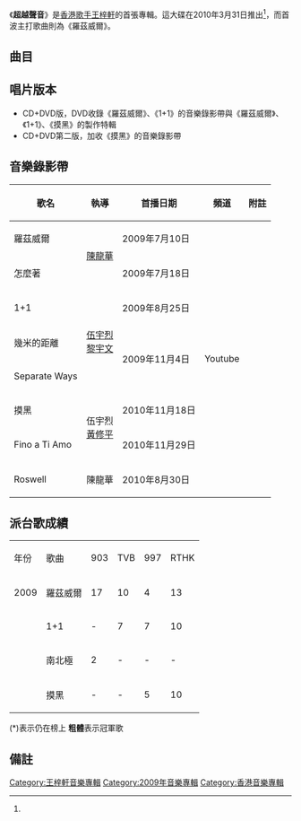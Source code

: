 {{Album infobox | <!-- See Wikipedia:WikiProject_Albums -->
|  Name        = 超越聲音
|  Type        = [[專輯|專輯]]
|  Artist      = [[王梓軒|王梓軒]]
|  Cover       = 王梓軒 超越聲音.jpg
|  Released    = 2009年10月27日<ref name="yes">[http://www.yesasia.com/global/%E8%B6%85%E8%B6%8A%E8%81%B2%E9%9F%B3-cd-dvd/1021479975-0-0-0-zh_TW/info.html 超越聲音 (CD+DVD)  鐳射唱片 - 王 梓軒, 東亞唱片 - 粵語音樂]，2013年12月27日 (五) 02:30 (UTC+8)查閱{{zh-hant}}</ref><br>2009年12月4日（第二版）<ref name="yet">[http://www.yesasia.com/global/%E8%B6%85%E8%B6%8A%E8%81%B2%E9%9F%B3-cd-dvd-%E7%AC%AC2%E7%89%88/1021639389-0-0-0-zh_TW/info.html 超越聲音 (CD+DVD) (第2版)  鐳射唱片 - 王 梓軒, 東亞唱片 - 粵語音樂]，2013年12月27日 (五) 02:35 (UTC+8)查閱{{zh-hant}}</ref>
|  Recorded    = 2009年
|  Genre       = [[粵語流行音樂|粵語流行音樂]]
|  Length      = 40分31秒
|  Label       = [[OMF_MUSIC|OMF MUSIC]]<br>[[東亞唱片_(集團)|東亞唱片]]
|  Number      = 
|  Producer    = 見[[#曲目|曲目列表]]
|  Last album  = 
|  This album  = '''超越聲音'''<br />（2009年）
|  Next album  = [[超越東西|超越東西]]<br />（2010年）
}}
《'''超越聲音'''》是[[香港|香港]][[歌手|歌手]][[王梓軒|王梓軒]]的首張專輯。這大碟在2010年3月31日推出<ref name="yes"/>，而首波主打歌曲則為《羅茲威爾》。

==曲目==
{{Tracklist
| total_length = 40:31

| all_music = 王梓軒、[[唐達|唐達]]（＊）
| all_arranger = 王梓軒、唐達
| all_producer = 王梓軒、[[趙增熹|趙增熹]]、唐達（《情詩三百首》、《Lullaby》除外）

| lyrics_credits = yes
| longnote_column = yes

| title1 = 羅茲威爾
| note1 = ＊
| longnote1 = 第一主打
| lyrics1 = [[林日曦|林日曦]]
| length1 = 3:06

| title2 = 摸黑
| note2 = ＊
| longnote2 = 第四主打
| lyrics2 = 林日曦
| length2 = 3:35

| title3 = Tell Me
| note3 = 
| longnote3 = 純音樂
| length3 = 0:44

| title4 = 南北極
| note4 = ＊
| longnote4 = 第三主打
| lyrics4 = 林日曦
| length4 = 4:04

| title5 = 1+1
| note5 = ＊
| longnote5 = 第二主打
| lyrics5 = 林日曦
| length5 = 4:04

| title6 = Seawave
| longnote6 = 純音樂
| length6 = 1:36

| title7 = 情詩三百首
| longnote7 = 編曲：[[Danny_Leung|Danny Leung]]
| lyrics7 = 林日曦
| length7 = 3:38

| title8 = Lullaby
| longnote8 = 純音樂
| length8 = 1:11

| title9 = Roswell
| note9 = ＊
| longnote9 = 《羅茲威爾》之英語版
| lyrics9 = 王梓軒
| length9 = 3:28

| title10 = 怎麼著
| note10 = ＊
| longnote10 = 《羅茲威爾》之國語版
| lyrics10 = [[林夕|林夕]]
| length10 = 3:09

| title11 = Separate Ways
| note11 = ＊
| longnote11 = 《1+1》之英語版
| lyrics11 = 王梓軒
| length11 = 4:05

| title12 = 幾米的距離
| note12 = ＊
| longnote12 = 《1+1》之國語版
| lyrics12 = 林夕
| length12 = 4:05

| title13 = Fino a Ti Amo
| note13 = ＊
| longnote13 = 《摸黑》之英語版
| lyrics13 = 王梓軒
| length13 = 3:39

}}

==唱片版本==
*CD+DVD版，DVD收錄《羅茲威爾》、《1+1》的音樂錄影帶與《羅茲威爾》、《1+1》、《摸黑》的製作特輯
*CD+DVD第二版，加收《摸黑》的音樂錄影帶

==音樂錄影帶==
{| class="wikitable"
! 歌名 !! 執導 !! 首播日期 !! 頻道 !! 附註
|-
| 羅茲威爾 ||rowspan="2"| [[陳龍華|陳龍華]] ||2009年7月10日||rowspan="8"|Youtube||
|-
| 怎麼著 ||2009年7月18日||
|-
| 1+1 ||rowspan="3"| [[伍宇烈|伍宇烈]]<br>[[黎宇文|黎宇文]] ||2009年8月25日||
|-
| 幾米的距離 ||rowspan="2"|2009年11月4日||
|-
| Separate Ways ||
|-
| 摸黑 ||rowspan="2"| 伍宇烈<br>[[黃修平|黃修平]] ||2010年11月18日||
|-
| Fino a Ti Amo ||2010年11月29日||
|-
| Roswell || 陳龍華 ||2010年8月30日||
|}

==派台歌成績==
{| class="wikitable"
|- 
| 年份 || 歌曲 ||903||TVB||997||RTHK
|-
| 2009 || 羅茲威爾 || 17 || 10 || 4 || 13
|-
|  || 1+1 || - || 7 || 7 || 10
|-
|  || 南北極 || 2 || - || - || -
|-
|  || 摸黑 || - || - || 5 || 10
|}

(*)表示仍在榜上
'''粗體'''表示冠軍歌

==備註 ==
<div class="references-small">
<references></references>
</div>

[[Category:王梓軒音樂專輯|Category:王梓軒音樂專輯]]
[[Category:2009年音樂專輯|Category:2009年音樂專輯]]
[[Category:香港音樂專輯|Category:香港音樂專輯]]